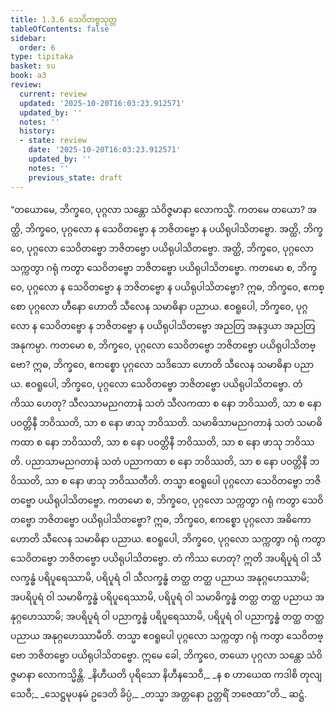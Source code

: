 ```yaml
---
title: 1.3.6 သေဝိတဗ္ဗသုတ္တ
tableOfContents: false
sidebar:
  order: 6
type: tipitaka
basket: su
book: a3
review:
  current: review
  updated: '2025-10-20T16:03:23.912571'
  updated_by: ''
  notes: ''
  history:
  - state: review
    date: '2025-10-20T16:03:23.912571'
    updated_by: ''
    notes: ''
    previous_state: draft
---
```



<DynamicBreadcrumb />


<ReviewStatus review={frontmatter.review} showDetails={true} />

<HypothesisAnnotation frontmatter={frontmatter} />

<Division number="26" book="a3" e="ch" v="15" p="122">

<Paragraph number="128" book="a3">
“တယောမေ, ဘိက္ခဝေ, ပုဂ္ဂလာ သန္တော သံဝိဇ္ဇမာနာ လောကသ္မိံ. ကတမေ တယော? အတ္ထိ, ဘိက္ခဝေ, ပုဂ္ဂလော န သေဝိတဗ္ဗော န ဘဇိတဗ္ဗော န ပယိရုပါသိတဗ္ဗော. အတ္ထိ, ဘိက္ခဝေ, ပုဂ္ဂလော သေဝိတဗ္ဗော ဘဇိတဗ္ဗော ပယိရုပါသိတဗ္ဗော. အတ္ထိ, ဘိက္ခဝေ, ပုဂ္ဂလော သက္ကတွာ ဂရုံ ကတွာ သေဝိတဗ္ဗော ဘဇိတဗ္ဗော ပယိရုပါသိတဗ္ဗော. ကတမော စ, ဘိက္ခဝေ, ပုဂ္ဂလော န သေဝိတဗ္ဗော န ဘဇိတဗ္ဗော န ပယိရုပါသိတဗ္ဗော? ဣဓ, ဘိက္ခဝေ, ဧကစ္စော ပုဂ္ဂလော ဟီနော ဟောတိ သီလေန သမာဓိနာ ပညာယ. ဧဝရူပေါ, ဘိက္ခဝေ, ပုဂ္ဂလော န သေဝိတဗ္ဗော န ဘဇိတဗ္ဗော န ပယိရုပါသိတဗ္ဗော အညတြ အနုဒ္ဒယာ အညတြ အနုကမ္ပာ.
</Paragraph>

<Paragraph number="129" book="a3">
ကတမော စ, ဘိက္ခဝေ, ပုဂ္ဂလော သေဝိတဗ္ဗော ဘဇိတဗ္ဗော ပယိရုပါသိတဗ္ဗော? ဣဓ, ဘိက္ခဝေ, ဧကစ္စော ပုဂ္ဂလော သဒိသော ဟောတိ သီလေန သမာဓိနာ ပညာယ. ဧဝရူပေါ, ဘိက္ခဝေ, ပုဂ္ဂလော သေဝိတဗ္ဗော ဘဇိတဗ္ဗော ပယိရုပါသိတဗ္ဗော. တံ ကိဿ ဟေတု? သီလသာမညဂတာနံ သတံ သီလကထာ စ နော ဘဝိဿတိ, သာ စ နော ပဝတ္တိနီ ဘဝိဿတိ, သာ စ နော ဖာသု ဘဝိဿတိ. သမာဓိသာမညဂတာနံ သတံ သမာဓိကထာ စ နော ဘဝိဿတိ, သာ စ နော ပဝတ္တိနီ ဘဝိဿတိ, သာ စ နော ဖာသု ဘဝိဿတိ. ပညာသာမညဂတာနံ သတံ ပညာကထာ စ နော ဘဝိဿတိ, သာ စ နော ပဝတ္တိနီ ဘဝိဿတိ, သာ စ နော ဖာသု ဘဝိဿတီတိ. တသ္မာ ဧဝရူပေါ ပုဂ္ဂလော သေဝိတဗ္ဗော ဘဇိတဗ္ဗော ပယိရုပါသိတဗ္ဗော.
</Paragraph>

<Paragraph number="130" book="a3">
ကတမော စ, ဘိက္ခဝေ, ပုဂ္ဂလော သက္ကတွာ ဂရုံ ကတွာ သေဝိတဗ္ဗော ဘဇိတဗ္ဗော ပယိရုပါသိတဗ္ဗော? ဣဓ, ဘိက္ခဝေ, ဧကစ္စော ပုဂ္ဂလော အဓိကော ဟောတိ သီလေန သမာဓိနာ ပညာယ. ဧဝရူပေါ, ဘိက္ခဝေ, ပုဂ္ဂလော သက္ကတွာ ဂရုံ ကတွာ သေဝိတဗ္ဗော ဘဇိတဗ္ဗော ပယိရုပါသိတဗ္ဗော. တံ ကိဿ ဟေတု? ဣတိ အပရိပူရံ ဝါ သီလက္ခန္ဓံ ပရိပူရေဿာမိ, ပရိပူရံ ဝါ သီလက္ခန္ဓံ တတ္ထ တတ္ထ ပညာယ အနုဂ္ဂဟေဿာမိ; အပရိပူရံ ဝါ သမာဓိက္ခန္ဓံ ပရိပူရေဿာမိ, ပရိပူရံ ဝါ သမာဓိက္ခန္ဓံ တတ္ထ တတ္ထ ပညာယ အနုဂ္ဂဟေဿာမိ; အပရိပူရံ ဝါ ပညာက္ခန္ဓံ ပရိပူရေဿာမိ, ပရိပူရံ ဝါ ပညာက္ခန္ဓံ တတ္ထ တတ္ထ ပညာယ အနုဂ္ဂဟေဿာမီတိ. တသ္မာ ဧဝရူပေါ ပုဂ္ဂလော သက္ကတွာ ဂရုံ ကတွာ သေဝိတဗ္ဗော ဘဇိတဗ္ဗော ပယိရုပါသိတဗ္ဗော. ဣမေ ခေါ, ဘိက္ခဝေ, တယော ပုဂ္ဂလာ သန္တော သံဝိဇ္ဇမာနာ လောကသ္မိန္တိ.
</Paragraph>

<Paragraph number="131" type="verses" book="a3">
_နိဟီယတိ ပုရိသော နိဟီနသေဝီ,_  
_န စ ဟာယေထ ကဒါစိ တုလျသေဝီ;_  
_သေဋ္ဌမုပနမံ ဥဒေတိ ခိပ္ပံ,_  
_တသ္မာ အတ္တနော ဥတ္တရိံ ဘဇေထာ”တိ._  


</Paragraph>
</Division>

<Paragraph number="132" type="center" book="a3">
ဆဋ္ဌံ.
</Paragraph>